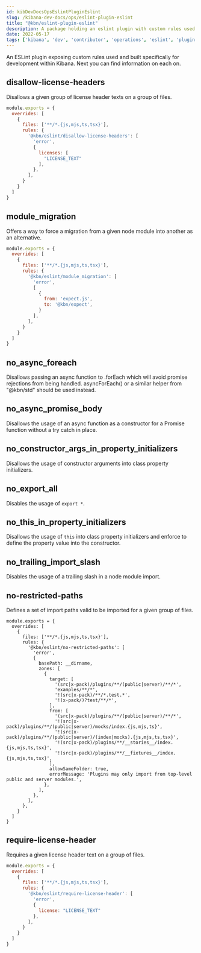 ```yaml
---
id: kibDevDocsOpsEslintPluginEslint
slug: /kibana-dev-docs/ops/eslint-plugin-eslint
title: "@kbn/eslint-plugin-eslint"
description: A package holding an eslint plugin with custom rules used on Kibana
date: 2022-05-17
tags: ['kibana', 'dev', 'contributor', 'operations', 'eslint', 'plugin']
---
```


An ESLint plugin exposing custom rules used and built specifically for development within Kibana. 
Next you can find information on each on.

## disallow-license-headers

Disallows a given group of license header texts on a group of files.

```javascript
module.exports = {
  overrides: [
    {    
      files: ['**/*.{js,mjs,ts,tsx}'],
      rules: {
        '@kbn/eslint/disallow-license-headers': [
          'error',
          {
            licenses: [
              "LICENSE_TEXT"
            ],
          },
        ],
      }
    }
  ]    
}
```

## module_migration

Offers a way to force a migration from a given node module into another as an alternative.

```javascript
module.exports = {
  overrides: [
    {    
      files: ['**/*.{js,mjs,ts,tsx}'],
      rules: {
        '@kbn/eslint/module_migration': [
          'error',
          [
            {
              from: 'expect.js',
              to: '@kbn/expect',
            }
          ],
        ],
      }
    }
  ]    
}
```

## no_async_foreach

Disallows passing an async function to .forEach which will avoid promise rejections from being handled. asyncForEach() or a similar helper from "@kbn/std" should be used instead.

## no_async_promise_body

Disallows the usage of an async function as a constructor for a Promise function without a try catch in place.

## no_constructor_args_in_property_initializers

Disallows the usage of constructor arguments into class property initializers.

## no_export_all

Disables the usage of `export *`.

## no_this_in_property_initializers

Disallows the usage of `this` into class property initializers and enforce to define the property value into the constructor.

## no_trailing_import_slash

Disables the usage of a trailing slash in a node module import.

## no-restricted-paths

Defines a set of import paths valid to be imported for a given group of files.

```
module.exports = {
  overrides: [
    {    
      files: ['**/*.{js,mjs,ts,tsx}'],
      rules: {
        '@kbn/eslint/no-restricted-paths': [
          'error',
          {
            basePath: __dirname,
            zones: [
              {
                target: [
                  '(src|x-pack)/plugins/**/(public|server)/**/*',
                  'examples/**/*',
                  '!(src|x-pack)/**/*.test.*',
                  '!(x-pack/)?test/**/*',
                ],
                from: [
                  '(src|x-pack)/plugins/**/(public|server)/**/*',
                  '!(src|x-pack)/plugins/**/(public|server)/mocks/index.{js,mjs,ts}',
                  '!(src|x-pack)/plugins/**/(public|server)/(index|mocks).{js,mjs,ts,tsx}',
                  '!(src|x-pack)/plugins/**/__stories__/index.{js,mjs,ts,tsx}',
                  '!(src|x-pack)/plugins/**/__fixtures__/index.{js,mjs,ts,tsx}',
                ],
                allowSameFolder: true,
                errorMessage: 'Plugins may only import from top-level public and server modules.',
              },
            ],
          },
        ],
      },
    }
  ]    
}
```

## require-license-header

Requires a given license header text on a group of files.

```javascript
module.exports = {
  overrides: [
    {    
      files: ['**/*.{js,mjs,ts,tsx}'],
      rules: {
        '@kbn/eslint/require-license-header': [
          'error',
          {
            license: "LICENSE_TEXT"
          },
        ],
      }
    }
  ]    
}
```
